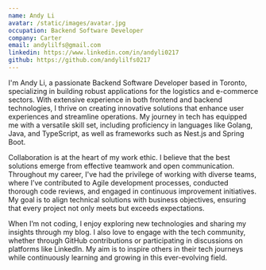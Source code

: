 ```yaml
---
name: Andy Li
avatar: /static/images/avatar.jpg
occupation: Backend Software Developer
company: Carter
email: andylilfs@gmail.com
linkedin: https://www.linkedin.com/in/andyli0217
github: https://github.com/andylilfs0217
---
```


I'm Andy Li, a passionate Backend Software Developer based in Toronto, specializing in building robust applications for the logistics and e-commerce sectors. With extensive experience in both frontend and backend technologies, I thrive on creating innovative solutions that enhance user experiences and streamline operations. My journey in tech has equipped me with a versatile skill set, including proficiency in languages like Golang, Java, and TypeScript, as well as frameworks such as Nest.js and Spring Boot.

Collaboration is at the heart of my work ethic. I believe that the best solutions emerge from effective teamwork and open communication. Throughout my career, I've had the privilege of working with diverse teams, where I’ve contributed to Agile development processes, conducted thorough code reviews, and engaged in continuous improvement initiatives. My goal is to align technical solutions with business objectives, ensuring that every project not only meets but exceeds expectations.

When I’m not coding, I enjoy exploring new technologies and sharing my insights through my blog. I also love to engage with the tech community, whether through GitHub contributions or participating in discussions on platforms like LinkedIn. My aim is to inspire others in their tech journeys while continuously learning and growing in this ever-evolving field.